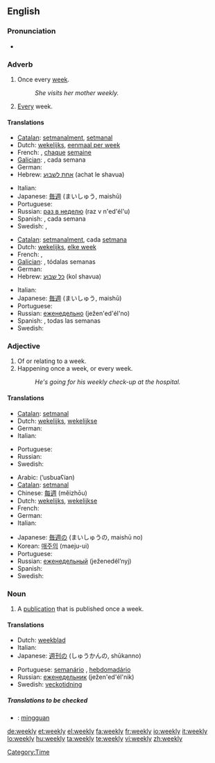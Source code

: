 ==English==

===Pronunciation===
* {{audio|en-us-weekly.ogg|Audio (US)}}

===Adverb===
{{en-adv|-}}

# Once every [[week]].
#: ''She visits her mother weekly.''
# [[Every]] week.

====Translations====

{{trans-top|once every week}}
* [[Catalan]]: [[setmanalment]], [[setmanal]]
* Dutch: [[wekelijks]], [[eenmaal per week]]
* French: {{t+|fr|hebdomadairement}}, [[chaque]] [[semaine]]
* [[Galician]]: {{t-|gl|semanalmente|xs=Galician}}, cada semana
* German: {{t-|de|wöchentlich}}
* Hebrew: [[אחת לשבוע]] (achat le shavua)
{{trans-mid}}
* Italian: {{t+|it|settimanalmente}}
* Japanese: [[毎週]] (まいしゅう, maishū)
* Portuguese: {{t-|pt|semanalmente}}
* Russian: [[раз в неделю]] (raz v n'ed'él'u)
* Spanish: {{t-|es|semanalmente}}, cada semana
* Swedish: {{t-|sv|en gång per vecka}}, {{t-|sv|en gång i veckan}}
{{trans-bottom}}

{{trans-top|every week}}
* [[Catalan]]: [[setmanalment]], cada [[setmana]]
* Dutch: [[wekelijks]], [[elke week]]
* French: {{t+|fr|hebdomadairement}}, {{t|fr|une fois par semaine}}
* [[Galician]]: {{t-|gl|semanalmente|xs=Galician}}, tódalas semanas
* German: {{t-|de|wöchentlich}}
* Hebrew: [[כל שבוע]]  (kol shavua)
{{trans-mid}}
* Italian: {{t+|it|settimanalmente}}
* Japanese: [[毎週]] (まいしゅう, maishū)
* Portuguese: {{t-|pt|semanalmente}}
* Russian: [[еженедельно]] (ježen'ed'él'no)
* Spanish: {{t-|es|semanalmente}}, todas las semanas
* Swedish: {{t-|sv|varje vecka}}
{{trans-bottom}}

===Adjective===
{{en-adj|-}}

# Of or relating to a week.
# Happening once a week, or every week.
#: ''He's going for his weekly check-up at the hospital.''

====Translations====

{{trans-top|of or relating to a week}}
* [[Catalan]]: [[setmanal]]
* Dutch: [[wekelijks]], [[wekelijkse]]
* German: {{t-|de|wöchentlich}}
* Italian: {{t+|it|settimanale}}
{{trans-mid}}
* Portuguese: {{t-|pt|semanal}}
* Russian: {{t-|ru|недельный|tr=n'ed'él'nyj|sc=Cyrl}}
* Swedish: {{t-|sv|vecko-}}
{{trans-bottom}}

{{trans-top|happening once a week or every week}}
* Arabic: {{Arab|[[اسبوعيا|أسبوعيًا]]}} (’usbuaʕían)
* [[Catalan]]: [[setmanal]]
* Chinese: [[每週]] (měizhōu)
* Dutch: [[wekelijks]], [[wekelijkse]]
* French: {{t+|fr|hebdomadaire}}
* German: {{t-|de|wöchentlich}}
* Italian: {{t+|it|settimanale}}
{{trans-mid}}
* Japanese: [[毎週]]の (まいしゅうの, maishū no)
* Korean: [[매주|매주의]] (maeju-ui)
* Portuguese: {{t-|pt|semanal}}
* Russian: [[еженедельный]] (ježenedél’nyj)
* Spanish: {{t-|es|semanal}}
* Swedish: {{t-|sv|vecko-}}
{{trans-bottom}}

===Noun===
{{en-noun|weekl|ies}}

# A [[publication]] that is published once a week.

====Translations====
{{top}}
* Dutch: [[weekblad]] {{n}}
* Italian: {{t+|it|settimanale|m}}
* Japanese: [[週刊の]] (しゅうかんの, shūkanno)
{{mid}}
* Portuguese: [[semanário]] {{m}}, [[hebdomadário]] {{m}}
* Russian: [[еженедельник]] (ježen'ed'él'nik) {{m}}
* Swedish: [[veckotidning]] {{c}}
{{bottom}}

=====Translations to be checked=====
<!--Remove this section once all of the translations below have been moved into the tables above.-->
{{checktrans}}
* {{ttbc|Indonesian}}: [[minggu|mingguan]]

[[Category:Time]]

[[de:weekly]]
[[et:weekly]]
[[el:weekly]]
[[fa:weekly]]
[[fr:weekly]]
[[io:weekly]]
[[it:weekly]]
[[lo:weekly]]
[[hu:weekly]]
[[ta:weekly]]
[[te:weekly]]
[[vi:weekly]]
[[zh:weekly]]